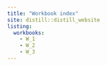 ```yaml
---
title: "Workbook index"
site: distill::distill_website
listing: 
  workbooks:
    - W_1
    - W_2
    - W_3
---
```

